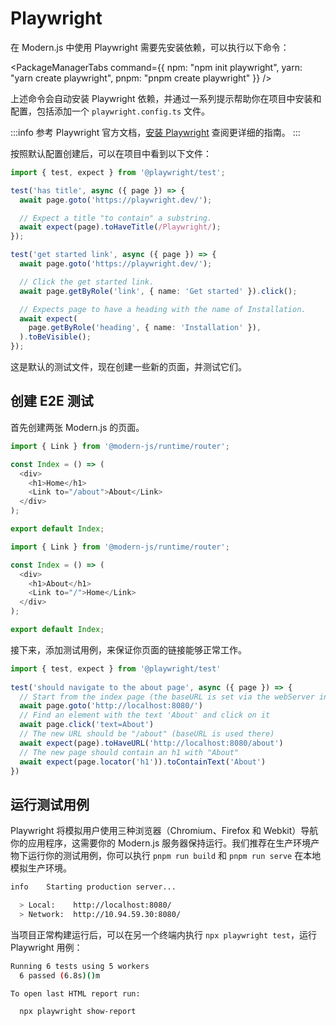 # Playwright

在 Modern.js 中使用 Playwright 需要先安装依赖，可以执行以下命令：


<PackageManagerTabs command={{ npm: "npm init playwright", yarn: "yarn create playwright", pnpm: "pnpm create playwright" }} />


上述命令会自动安装 Playwright 依赖，并通过一系列提示帮助你在项目中安装和配置，包括添加一个 `playwright.config.ts` 文件。

:::info
参考 Playwright 官方文档，[安装 Playwright](https://playwright.dev/docs/intro#installation) 查阅更详细的指南。
:::

按照默认配置创建后，可以在项目中看到以下文件：

```ts title="tests/example.spec.ts"
import { test, expect } from '@playwright/test';

test('has title', async ({ page }) => {
  await page.goto('https://playwright.dev/');

  // Expect a title "to contain" a substring.
  await expect(page).toHaveTitle(/Playwright/);
});

test('get started link', async ({ page }) => {
  await page.goto('https://playwright.dev/');

  // Click the get started link.
  await page.getByRole('link', { name: 'Get started' }).click();

  // Expects page to have a heading with the name of Installation.
  await expect(
    page.getByRole('heading', { name: 'Installation' }),
  ).toBeVisible();
});
```

这是默认的测试文件，现在创建一些新的页面，并测试它们。

## 创建 E2E 测试

首先创建两张 Modern.js 的页面。

```ts title="routes/page.tsx"
import { Link } from '@modern-js/runtime/router';

const Index = () => (
  <div>
    <h1>Home</h1>
    <Link to="/about">About</Link>
  </div>
);

export default Index;
```

```ts title="routes/about/page.tsx"
import { Link } from '@modern-js/runtime/router';

const Index = () => (
  <div>
    <h1>About</h1>
    <Link to="/">Home</Link>
  </div>
);

export default Index;
```

接下来，添加测试用例，来保证你页面的链接能够正常工作。

```ts title="tests/example.spec.ts"
import { test, expect } from '@playwright/test'
 
test('should navigate to the about page', async ({ page }) => {
  // Start from the index page (the baseURL is set via the webServer in the playwright.config.ts)
  await page.goto('http://localhost:8080/')
  // Find an element with the text 'About' and click on it
  await page.click('text=About')
  // The new URL should be "/about" (baseURL is used there)
  await expect(page).toHaveURL('http://localhost:8080/about')
  // The new page should contain an h1 with "About"
  await expect(page.locator('h1')).toContainText('About')
})
```

## 运行测试用例

Playwright 将模拟用户使用三种浏览器（Chromium、Firefox 和 Webkit）导航你的应用程序，这需要你的 Modern.js 服务器保持运行。我们推荐在生产环境产物下运行你的测试用例，你可以执行 `pnpm run build` 和 `pnpm run serve` 在本地模拟生产环境。

```bash
info    Starting production server...

  > Local:    http://localhost:8080/
  > Network:  http://10.94.59.30:8080/
```

当项目正常构建运行后，可以在另一个终端内执行 `npx playwright test`，运行 Playwright 用例：

```bash
Running 6 tests using 5 workers
  6 passed (6.8s)()m

To open last HTML report run:

  npx playwright show-report
```